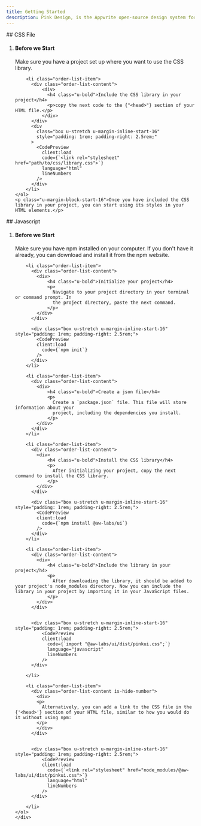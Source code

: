 ```yaml
---
title: Getting Started
description: Pink Design, is the Appwrite open-source design system for building consistent and reusable user interfaces. To learn how to use the library, follow the steps below.
---
```



<section class="common-section">
## CSS File
  <div class="u-padding-inline-32">
    <ol class="order-list u-margin-block-start-16">
        <li class="order-list-item">
          <div class="order-list-content">
            <div>
                <h4 class="u-bold">Before we Start</h4>
                <p>
                  Make sure you have a project set up where you want to use the CSS library.
                </p>
            </div>
          </div>
        </li>

        <li class="order-list-item">
          <div class="order-list-content">
              <div>
                <h4 class="u-bold">Include the CSS library in your project</h4>
                <p>copy the next code to the {"<head>"} section of your HTML file.</p>
              </div>
          </div>
          <div
            class="box u-stretch u-margin-inline-start-16"
            style="padding: 1rem; padding-right: 2.5rem;"
          >
            <CodePreview
              client:load
              code={`<link rel="stylesheet" href="path/to/css/library.css">`}
              language="html"
              lineNumbers
            />
          </div>
        </li>
    </ol>
    <p class="u-margin-block-start-16">Once you have included the CSS library in your project, you can start using its styles in your HTML elements.</p>

  </div>

</section>

<section class="common-section">
## Javascript
  <div class="u-padding-inline-32">
    <ol class="order-list u-margin-block-start-16">
        <li class="order-list-item">
          <div class="order-list-content">
            <div>
                <h4 class="u-bold">Before we Start</h4>
                <p>
                  Make sure you have npm installed on your computer. If you don't have it
                  already, you can download and install it from the npm website.
                </p>
            </div>
          </div>
        </li>

        <li class="order-list-item">
          <div class="order-list-content">
            <div>
                <h4 class="u-bold">Initialize your project</h4>
                <p>
                  Navigate to your project directory in your terminal or command prompt. In
                  the project directory, paste the next command.
                </p>
            </div>
          </div>

          <div class="box u-stretch u-margin-inline-start-16" style="padding: 1rem; padding-right: 2.5rem;">
            <CodePreview
            client:load
              code={`npm init`}
            />
          </div>
        </li>

        <li class="order-list-item">
          <div class="order-list-content">
            <div>
                <h4 class="u-bold">Create a json file</h4>
                <p>
                  Create a `package.json` file. This file will store information about your
                  project, including the dependencies you install.
                </p>
            </div>
          </div>
        </li>

        <li class="order-list-item">
          <div class="order-list-content">
            <div>
                <h4 class="u-bold">Install the CSS library</h4>
                <p>
                  After initializing your project, copy the next command to install the CSS library.
                </p>
            </div>
          </div>

          <div class="box u-stretch u-margin-inline-start-16" style="padding: 1rem; padding-right: 2.5rem;">
            <CodePreview
            client:load
              code={`npm install @aw-labs/ui`}
            />
          </div>
        </li>

        <li class="order-list-item">
          <div class="order-list-content">
            <div>
                <h4 class="u-bold">Include the library in your project</h4>
                <p>
                  After downloading the library, it should be added to your project's node_modules directory. Now you can include the library in your project by importing it in your JavaScript files.
                </p>
            </div>
          </div>


          <div class="box u-stretch u-margin-inline-start-16" style="padding: 1rem; padding-right: 2.5rem;">
              <CodePreview
              client:load
                code={`import "@aw-labs/ui/dist/pinkui.css";`}
                language="javascript"
                lineNumbers
              />
          </div>

        </li>

        <li class="order-list-item">
          <div class="order-list-content is-hide-number">
            <div>
            <p>
              Alternatively, you can add a link to the CSS file in the {'<head>'} section of your HTML file, similar to how you would do it without using npm:
            </p>
            </div>
          </div>


          <div class="box u-stretch u-margin-inline-start-16" style="padding: 1rem; padding-right: 2.5rem;">
              <CodePreview
              client:load
                code={`<link rel="stylesheet" href="node_modules/@aw-labs/ui/dist/pinkui.css">`}
                language="html"
                lineNumbers
              />
          </div>

        </li>
    </ol>
    </div>

</section>

